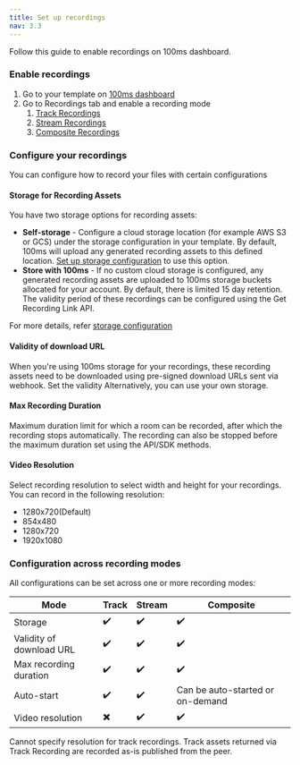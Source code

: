 ```yaml
---
title: Set up recordings
nav: 3.3
---
```


Follow this guide to enable recordings on 100ms dashboard.

<StepsContainer id="recording-setup">

### Enable recordings

1. Go to your template on [100ms dashboard](https://dashboard.100ms.live/login)
2. Go to Recordings tab and enable a recording mode
    1. [Track Recordings](/get-started/v2/get-started/features/recordings/recording-modes/track-recordings) 
    2. [Stream Recordings](/get-started/v2/get-started/features/recordings/recording-modes/stream-recording)
    3. [Composite Recordings](/get-started/v2/get-started/features/recordings/recording-modes/composite-recordings) 

### Configure your recordings
You can configure how to record your files with certain configurations

#### Storage for Recording Assets
You have two storage options for recording assets:
- **Self-storage** - Configure a cloud storage location (for example AWS S3 or GCS) under the storage configuration in your template. By default, 100ms will upload any generated recording assets to this defined location. [Set up storage configuration](/get-started/v2/get-started/features/recordings/recording-assets/storage-configuration) to use this option.
- **Store with 100ms** - If no custom cloud storage is configured, any generated recording assets are uploaded to 100ms storage buckets allocated for your account. By default, there is limited 15 day retention. The validity period of these recordings can be configured using the Get Recording Link API. <br/>

For more details, refer [storage configuration](http://localhost:4000/docs/get-started/v2/get-started/features/recordings/recording-assets/storage-configuration)

#### Validity of download URL
When you're using 100ms storage for your recordings, these recording assets need to be downloaded using pre-signed download URLs sent via webhook. Set the validity  Alternatively, you can use your own storage.

#### Max Recording Duration
Maximum duration limit for which a room can be recorded, after which the recording stops automatically. The recording can also be stopped before the maximum duration set using the API/SDK methods.

#### Video Resolution
Select recording resolution to select width and height for your recordings. You can record in the following resolution: 
- 1280x720(Default) 
- 854x480 
- 1280x720 
- 1920x1080 


### Configuration across recording modes
All configurations can be set across one or more recording modes:

| Mode | Track | Stream | Composite |
| --- | --- | --- | --- |
| Storage | ✔️ | ✔️ | ✔️ |
| Validity of download URL | ✔️ | ✔️ | ✔️ |
| Max recording duration | ✔️ | ✔️ |✔️  |
| Auto-start | ✔️| ✔️ | Can be auto-started or on-demand |
| Video resolution | ✖️ | ✔️ | ✔️ |

<Note>
Cannot specify resolution for track recordings. Track assets returned via Track Recording are recorded as-is published from the peer.
</Note>

</StepsContainer>
